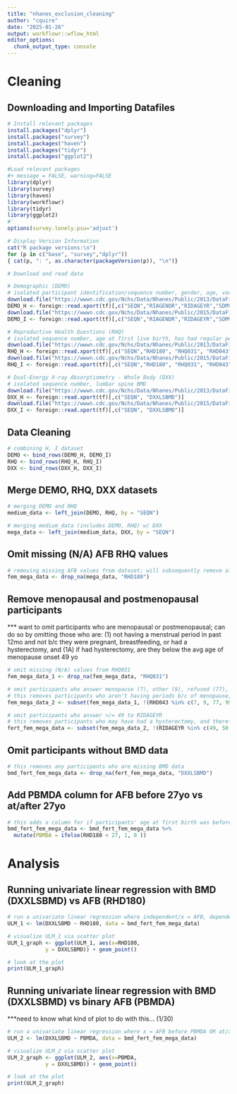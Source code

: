 ```yaml
---
title: "nhanes_exclusion_cleaning"
author: "cquire"
date: "2025-01-26"
output: workflowr::wflow_html
editor_options:
  chunk_output_type: console
---
```


# Cleaning

## Downloading and Importing Datafiles
```r
# Install relevant packages
install.packages("dplyr")
install.packages("survey")
install.packages("haven")
install.packages("tidyr")
install.packages("ggplot2")
```

```r
#Load relevant packages
#+ message = FALSE, warning=FALSE
library(dplyr)
library(survey)
library(haven)
library(workflowr)
library(tidyr)
library(ggplot2)
#'
options(survey.lonely.psu='adjust')

# Display Version Information
cat("R package versions:\n")
for (p in c("base", "survey","dplyr"))
{ cat(p, ": ", as.character(packageVersion(p)), "\n")}
```

```r
# Download and read data

# Demographic (DEMO)
# isolated participant identification/sequence number, gender, age, variances
download.file("https://wwwn.cdc.gov/Nchs/Data/Nhanes/Public/2013/DataFiles/DEMO_H.XPT", tf <- tempfile(), mode="wb")
DEMO_H <- foreign::read.xport(tf)[,c("SEQN","RIAGENDR","RIDAGEYR","SDMVSTRA","SDMVPSU","WTMEC2YR")]
download.file("https://wwwn.cdc.gov/Nchs/Data/Nhanes/Public/2015/DataFiles/DEMO_I.xpt", tf <- tempfile(), mode="wb")
DEMO_I <- foreign::read.xport(tf)[,c("SEQN","RIAGENDR","RIDAGEYR","SDMVSTRA","SDMVPSU","WTMEC2YR")]

# Reproductive Health Questions (RHQ)
# isolated sequence number, age at first live birth, has had regular periods in the last 12 mo, reason for not having regular periods in last 12 mo
download.file("https://wwwn.cdc.gov/Nchs/Data/Nhanes/Public/2013/DataFiles/RHQ_H.XPT", tf <- tempfile(), mode="wb")
RHQ_H <- foreign::read.xport(tf)[,c("SEQN","RHD180", "RHQ031", "RHD043")]
download.file("https://wwwn.cdc.gov/Nchs/Data/Nhanes/Public/2015/DataFiles/RHQ_I.xpt", tf <- tempfile(), mode="wb")
RHQ_I <- foreign::read.xport(tf)[,c("SEQN","RHD180", "RHQ031", "RHD043")]

# Dual-Energy X-ray Absorptiometry - Whole Body (DXX)
# isolated sequence number, lumbar spine BMD
download.file("https://wwwn.cdc.gov/Nchs/Data/Nhanes/Public/2013/DataFiles/DXX_H.xpt", tf <- tempfile(), mode="wb")
DXX_H <- foreign::read.xport(tf)[,c("SEQN", "DXXLSBMD")]
download.file("https://wwwn.cdc.gov/Nchs/Data/Nhanes/Public/2015/DataFiles/DXX_I.xpt", tf <- tempfile(), mode="wb")
DXX_I <- foreign::read.xport(tf)[,c("SEQN", "DXXLSBMD")]
```

## Data Cleaning
```r
# combining H, I dataset
DEMO <- bind_rows(DEMO_H, DEMO_I)
RHQ <- bind_rows(RHQ_H, RHQ_I)
DXX <- bind_rows(DXX_H, DXX_I)
```

## Merge DEMO, RHQ, DXX datasets
```r
# merging DEMO and RHQ
medium_data <- left_join(DEMO, RHQ, by = "SEQN")

# merging medium_data (includes DEMO, RHQ) w/ DXX
mega_data <- left_join(medium_data, DXX, by = "SEQN")
```

## Omit missing (N/A) AFB RHQ values
```r
# removing missing AFB values from dataset; will subsequently remove all males from set
fem_mega_data <- drop_na(mega_data, "RHD180")
```

## Remove menopausal and postmenopausal participants
*** want to omit participants who are menopausal or postmenopausal; can do so by omitting those who are:
(1) not having a menstrual period in past 12mo and not b/c they were pregnant, breastfeeding, or had a hysterectomy, and
  (1A) if had hysterectomy, are they below the avg age of menopause onset 49 yo

```r
# omit missing (N/A) values from RHQ031
fem_mega_data_1 <- drop_na(fem_mega_data, "RHQ031")

# omit participants who answer menopause (7), other (9), refused (77), don't know (99) to RHD043
# this removes participants who aren't having periods b/c of menopause, another reason, or refused/don't know
fem_mega_data_2 <- subset(fem_mega_data_1, !(RHD043 %in% c(7, 9, 77, 99)))

# omit participants who answer >/= 49 to RIDAGEYR
# this removes participants who may have had a hysterectomy, and therefore cannot say if they are experiencing menopause (based on lack of menstruation), and are at or above the average age that menopause occurs  
fert_fem_mega_data <- subset(fem_mega_data_2, !(RIDAGEYR %in% c(49, 50, 51, 52, 53, 54, 55, 56, 57, 58, 59, 60, 61, 62, 63, 64, 65, 66, 67, 68, 69, 70, 71, 72, 73, 74, 75, 76, 77, 78, 79, 80)))
```

## Omit participants without BMD data
```r
# this removes any participants who are missing BMD data
bmd_fert_fem_mega_data <- drop_na(fert_fem_mega_data, "DXXLSBMD")
```

## Add PBMDA column for AFB before 27yo vs at/after 27yo
```r
# this adds a column for if participants' age at first birth was before age of peak bone mineral density accrual (PBMDA) or at/after age of PBMDA
bmd_fert_fem_mega_data <- bmd_fert_fem_mega_data %>%
  mutate(PBMDA = ifelse(RHD180 < 27, 1, 0 ))
```


# Analysis

## Running univariate linear regression with BMD (DXXLSBMD) vs AFB (RHD180) 
```r
# run a univariate linear regression where independent/x = AFB, dependent/y = BMD
ULM_1 <- lm(DXXLSBMD ~ RHD180, data = bmd_fert_fem_mega_data)

# visualize ULM_1 via scatter plot
ULM_1_graph <- ggplot(ULM_1, aes(x=RHD180, 
            y = DXXLSBMD)) + geom_point() 

# look at the plot
print(ULM_1_graph)
```

## Running univariate linear regression with BMD (DXXLSBMD) vs binary AFB (PBMDA)
***need to know what kind of plot to do with this... (1/30)
```r
# run a univariate linear regression where x = AFB before PBMDA OR at/after PBMDA, y = BMD
ULM_2 <- lm(DXXLSBMD ~ PBMDA, data = bmd_fert_fem_mega_data)

# visualize ULM_2 via scatter plot
ULM_2_graph <- ggplot(ULM_2, aes(x=PBMDA, 
            y = DXXLSBMD)) + geom_point()

# look at the plot
print(ULM_2_graph)
```


